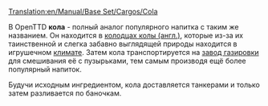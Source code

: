 [[Translation:en/Manual/Base Set/Cargos/Cola]]
{{ru/Перевод|en/Manual/Base Set/Cargos/Cola|95}}

{{ru/Manual/Base Set/Cargos/Груз| груз=Кола
| изображение=en/Manual/Base Set/Industries/ColaWells.png
| производит=[[en/Manual/Base Set/Industries/Cola Wells | Колодцы колы (англ.)]]
| принимает=[[ru/Manual/Base Set/Industries/Завод газировки | Завод газировки]]
}}
В OpenTTD '''кола''' - полный аналог популярного напитка с таким же названием. Он находится в [[en/Manual/Base Set/Industries/Cola Wells|колодцах колы (англ.)]], которые из-за их таинственной и слегка забавно выглядящей природы находится в игрушечном [[ru/Manual/Климат | климате]]. Затем кола транспортируется на [[ru/Manual/Base Set/Industries/Завод газировки | завод газировки]] для смешивания её с пузырьками, тем самым производя ещё более популярный напиток.

Будучи исходным ингредиентом, кола доставляется танкерами и только затем разливается по баночкам.